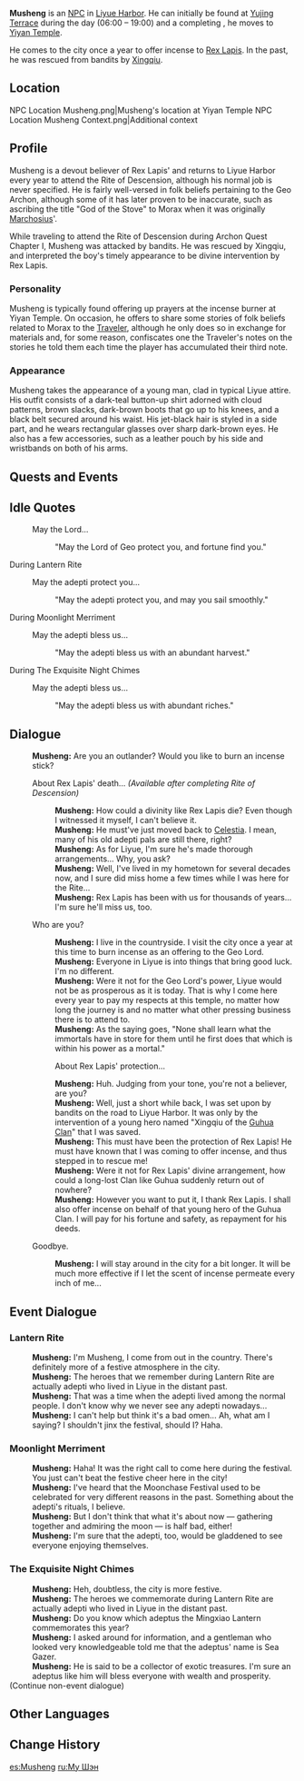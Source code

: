 {{Character Infobox
|image            = NPC Musheng.png
|region           = Liyue
|type             = NPC
}}
'''Musheng''' is an [[NPC]] in [[Liyue Harbor]]. He can initially be found at [[Yujing Terrace]] during the day (06:00 – 19:00) and a completing {{Quest|Rite of Descension|showType=0}}, he moves to [[Yiyan Temple]].

He comes to the city once a year to offer incense to [[Rex Lapis]]. In the past, he was rescued from bandits by [[Xingqiu]].

==Location==
<gallery>
NPC Location Musheng.png|Musheng's location at Yiyan Temple
NPC Location Musheng Context.png|Additional context
</gallery>

==Profile==
Musheng is a devout believer of Rex Lapis' and returns to Liyue Harbor every year to attend the Rite of Descension, although his normal job is never specified. He is fairly well-versed in folk beliefs pertaining to the Geo Archon, although some of it has later proven to be inaccurate, such as ascribing the title "God of the Stove" to Morax when it was originally [[Marchosius]]'.

While traveling to attend the Rite of Descension during Archon Quest Chapter I, Musheng was attacked by bandits. He was rescued by Xingqiu, and interpreted the boy's timely appearance to be divine intervention by Rex Lapis.

===Personality===
Musheng is typically found offering up prayers at the incense burner at Yiyan Temple. On occasion, he offers to share some stories of folk beliefs related to Morax to the [[Traveler]], although he only does so in exchange for materials and, for some reason, confiscates one the Traveler's notes on the stories he told them each time the player has accumulated their third note.

===Appearance===
Musheng takes the appearance of a young man, clad in typical Liyue attire. His outfit consists of a dark-teal button-up shirt adorned with cloud patterns, brown slacks, dark-brown boots that go up to his knees, and a black belt secured around his waist. His jet-black hair is styled in a side part, and he wears rectangular glasses over sharp dark-brown eyes. He also has a few accessories, such as a leather pouch by his side and wristbands on both of his arms.

==Quests and Events==
{{Quests and Events}}

==Idle Quotes==
{{Dialogue start}}
:{{DIcon|Idle}} May the Lord...
::{{A|VO Musheng 01.ogg}} "May the Lord of Geo protect you, and fortune find you."
{{Dialogue end}}

;During Lantern Rite
{{Dialogue start}}
:{{DIcon|Idle}} May the adepti protect you...
::{{A|VO Musheng Lantern Rite 01.ogg}} "May the adepti protect you, and may you sail smoothly."
{{Dialogue end}}

;During Moonlight Merriment
{{Dialogue start}}
:{{DIcon|Idle}} May the adepti bless us...
::{{A|VO Musheng Moonlight Merriment 01.ogg}} "May the adepti bless us with an abundant harvest."
{{Dialogue end}}

;During The Exquisite Night Chimes
{{Dialogue start}}
: {{DIcon|Idle}} May the adepti bless us...
:: {{A|VO Musheng Lantern Rite 02.ogg}} "May the adepti bless us with abundant riches."
{{Dialogue end}}

==Dialogue==
{{Dialogue start}}
:'''Musheng:''' Are you an outlander? Would you like to burn an incense stick?
:{{DIcon}} About Rex Lapis' death... ''(Available after completing Rite of Descension)''
::'''Musheng:''' How could a divinity like Rex Lapis die? Even though I witnessed it myself, I can't believe it.
::'''Musheng:''' He must've just moved back to [[Celestia]]. I mean, many of his old adepti pals are still there, right?
::'''Musheng:''' As for Liyue, I'm sure he's made thorough arrangements... Why, you ask?
::'''Musheng:''' Well, I've lived in my hometown for several decades now, and I sure did miss home a few times while I was here for the Rite...
::'''Musheng:''' Rex Lapis has been with us for thousands of years... I'm sure he'll miss us, too.
:{{DIcon}} Who are you?
::'''Musheng:''' I live in the countryside. I visit the city once a year at this time to burn incense as an offering to the Geo Lord.
::'''Musheng:''' Everyone in Liyue is into things that bring good luck. I'm no different.
::'''Musheng:''' Were it not for the Geo Lord's power, Liyue would not be as prosperous as it is today. That is why I come here every year to pay my respects at this temple, no matter how long the journey is and no matter what other pressing business there is to attend to.
::'''Musheng:''' As the saying goes, "None shall learn what the immortals have in store for them until he first does that which is within his power as a mortal."
::{{DIcon}} About Rex Lapis' protection...
::'''Musheng:''' Huh. Judging from your tone, you're not a believer, are you?
::'''Musheng:''' Well, just a short while back, I was set upon by bandits on the road to Liyue Harbor. It was only by the intervention of a young hero named "Xingqiu of the [[Guhua Clan]]" that I was saved.
::'''Musheng:''' This must have been the protection of Rex Lapis! He must have known that I was coming to offer incense, and thus stepped in to rescue me!
::'''Musheng:''' Were it not for Rex Lapis' divine arrangement, how could a long-lost Clan like Guhua suddenly return out of nowhere?
::'''Musheng:''' However you want to put it, I thank Rex Lapis. I shall also offer incense on behalf of that young hero of the Guhua Clan. I will pay for his fortune and safety, as repayment for his deeds.
:{{DIcon}} Goodbye.
::'''Musheng:''' I will stay around in the city for a bit longer. It will be much more effective if I let the scent of incense permeate every inch of me...
{{Dialogue end}}

==Event Dialogue==
===Lantern Rite===
{{Dialogue start}}
:'''Musheng:''' I'm Musheng, I come from out in the country. There's definitely more of a festive atmosphere in the city.
:'''Musheng:''' The heroes that we remember during Lantern Rite are actually adepti who lived in Liyue in the distant past.
:'''Musheng:''' That was a time when the adepti lived among the normal people. I don't know why we never see any adepti nowadays...
:'''Musheng:''' I can't help but think it's a bad omen... Ah, what am I saying? I shouldn't jinx the festival, should I? Haha.
{{Dialogue end}}
===Moonlight Merriment===
{{Dialogue start}}
:'''Musheng:''' Haha! It was the right call to come here during the festival. You just can't beat the festive cheer here in the city!
:'''Musheng:''' I've heard that the Moonchase Festival used to be celebrated for very different reasons in the past. Something about the adepti's rituals, I believe.
:'''Musheng:''' But I don't think that what it's about now &mdash; gathering together and admiring the moon &mdash; is half bad, either!
:'''Musheng:''' I'm sure that the adepti, too, would be gladdened to see everyone enjoying themselves.
{{Dialogue end}}

===The Exquisite Night Chimes===
{{Dialogue start}}
:'''Musheng:''' Heh, doubtless, the city is more festive.
:'''Musheng:''' The heroes we commemorate during Lantern Rite are actually adepti who lived in Liyue in the distant past.
:'''Musheng:''' Do you know which adeptus the Mingxiao Lantern commemorates this year?
:'''Musheng:''' I asked around for information, and a gentleman who looked very knowledgeable told me that the adeptus' name is Sea Gazer.
:'''Musheng:''' He is said to be a collector of exotic treasures. I'm sure an adeptus like him will bless everyone with wealth and prosperity.
;(Continue non-event dialogue){{Dialogue end}}

==Other Languages==
{{Other Languages
|default_hidden = 1
|en      = Musheng
|zhs     = 慕胜
|zhs_rm  = Mùshèng
|zht     = 慕勝
|zht_rm  = Mùshèng
|ja      = 慕勝
|ja_rm   = Boshou{{Assumed}}
|ko      = 막승
|ko_rm   = Makseung
|es      = Musheng
|fr      = Musheng
|ru      = Му Шэн
|th      = Musheng
|vi      = Musheng
|de      = Musheng
|id      = Musheng
|pt      = Musheng
|tr      = Musheng
|it      = Musheng
}}

==Change History==
{{Change History|1.0}}

[[es:Musheng]]
[[ru:Му Шэн]]